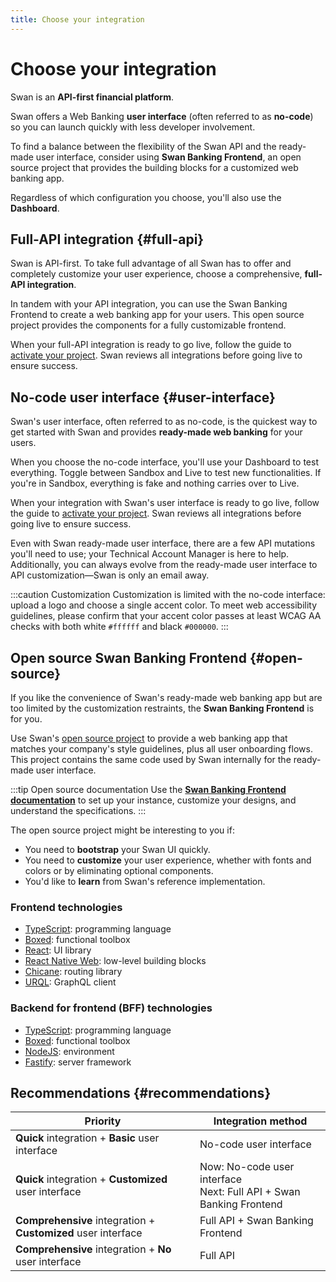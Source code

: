 ```yaml
---
title: Choose your integration
---
```


# Choose your integration

Swan is an **API-first financial platform**.

Swan offers a Web Banking **user interface** (often referred to as **no-code**) so you can launch quickly with less developer involvement.

To find a balance between the flexibility of the Swan API and the ready-made user interface, consider using **Swan Banking Frontend**, an open source project that provides the building blocks for a customized web banking app.

Regardless of which configuration you choose, you'll also use the **Dashboard**.

## Full-API integration {#full-api}

Swan is API-first.
To take full advantage of all Swan has to offer and completely customize your user experience, choose a comprehensive, **full-API integration**.

In tandem with your API integration, you can use the Swan Banking Frontend to create a web banking app for your users.
This open source project provides the components for a fully customizable frontend.

When your full-API integration is ready to go live, follow the guide to [activate your project](../projects/guide-activate.mdx).
Swan reviews all integrations before going live to ensure success.

## No-code user interface {#user-interface}

Swan's user interface, often referred to as no-code, is the quickest way to get started with Swan and provides **ready-made web banking** for your users.

When you choose the no-code interface, you'll use your Dashboard to test everything.
Toggle between Sandbox and Live to test new functionalities.
If you're in Sandbox, everything is fake and nothing carries over to Live.

When your integration with Swan's user interface is ready to go live, follow the guide to [activate your project](../projects/guide-activate.mdx).
Swan reviews all integrations before going live to ensure success.

Even with Swan ready-made user interface, there are a few API mutations you'll need to use; your Technical Account Manager is here to help.
Additionally, you can always evolve from the ready-made user interface to API customization—Swan is only an email away.

:::caution Customization
Customization is limited with the no-code interface: upload a logo and choose a single accent color.
To meet web accessibility guidelines, please confirm that your accent color passes at least WCAG AA checks with both white `#ffffff` and black `#000000`.
:::

## Open source Swan Banking Frontend {#open-source}

If you like the convenience of Swan's ready-made web banking app but are too limited by the customization restraints, the **Swan Banking Frontend** is for you.

Use Swan's [open source project](https://github.com/swan-io/swan-partner-frontend) to provide a web banking app that matches your company's style guidelines, plus all user onboarding flows.
This project contains the same code used by Swan internally for the ready-made user interface.

:::tip Open source documentation
Use the [**Swan Banking Frontend documentation**](https://swan-io.github.io/swan-partner-frontend/) to set up your instance, customize your designs, and understand the specifications.
:::

The open source project might be interesting to you if:

- You need to **bootstrap** your Swan UI quickly.
- You need to **customize** your user experience, whether with fonts and colors or by eliminating optional components.
- You'd like to **learn** from Swan's reference implementation.

<h3 id="tech-front">Frontend technologies</h3>

- [TypeScript](https://www.typescriptlang.org/): programming language
- [Boxed](https://swan-io.github.io/boxed/): functional toolbox
- [React](https://react.dev/): UI library
- [React Native Web](https://necolas.github.io/react-native-web/): low-level building blocks
- [Chicane](https://swan-io.github.io/chicane/): routing library
- [URQL](https://commerce.nearform.com/open-source/urql/): GraphQL client

<h3 id="tech-bff">Backend for frontend (BFF) technologies</h3>

- [TypeScript](https://www.typescriptlang.org/): programming language
- [Boxed](https://swan-io.github.io/boxed/): functional toolbox
- [NodeJS](https://nodejs.org/en): environment
- [Fastify](https://fastify.dev/): server framework

## Recommendations {#recommendations}

| Priority | Integration method |
| --- | --- |
| **Quick** integration + **Basic** user interface | No-code user interface |
| **Quick** integration + **Customized** user interface | Now: No-code user interface<br />Next: Full API + Swan Banking Frontend |
| **Comprehensive** integration + **Customized** user interface | Full API + Swan Banking Frontend |
| **Comprehensive** integration + **No** user interface | Full API |